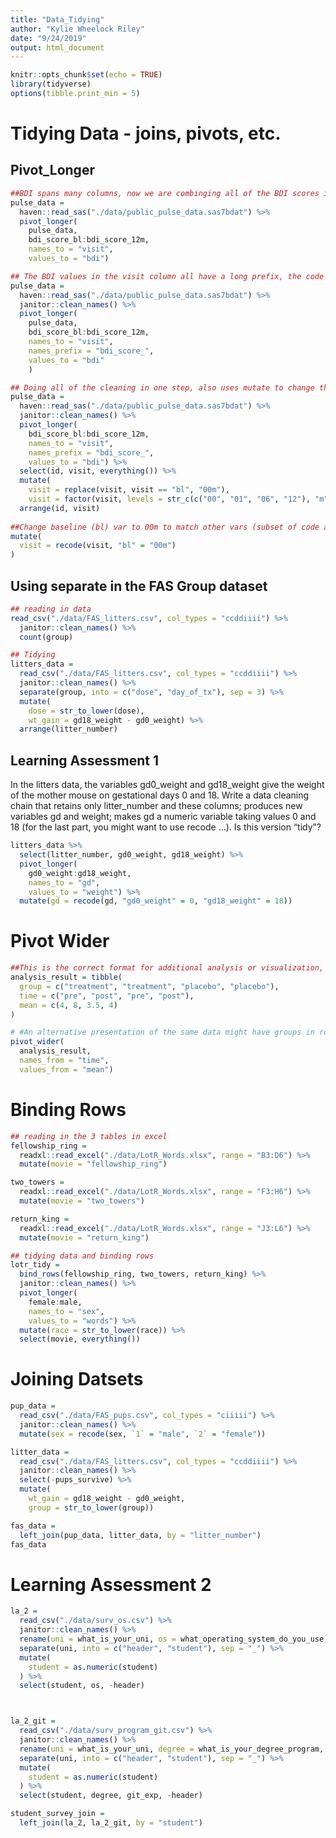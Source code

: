 ```yaml
---
title: "Data_Tidying"
author: "Kylie Wheelock Riley"
date: "9/24/2019"
output: html_document
---
```


```r
knitr::opts_chunk$set(echo = TRUE)
library(tidyverse)
options(tibble.print_min = 5)
```

# Tidying Data - joins, pivots, etc. 

## Pivot_Longer
```r
##BDI spans many columns, now we are combinging all of the BDI scores into 1 column
pulse_data = 
  haven::read_sas("./data/public_pulse_data.sas7bdat") %>% 
  pivot_longer(
    pulse_data, 
    bdi_score_bl:bdi_score_12m,
    names_to = "visit", 
    values_to = "bdi")

## The BDI values in the visit column all have a long prefix, the code below can fix this is pivot_longer
pulse_data = 
  haven::read_sas("./data/public_pulse_data.sas7bdat") %>% 
  janitor::clean_names() %>% 
  pivot_longer(
    pulse_data,
    bdi_score_bl:bdi_score_12m,
    names_to = "visit",
    names_prefix = "bdi_score_",
    values_to = "bdi"
    ) 

## Doing all of the cleaning in one step, also uses mutate to change the variable type to what you need 
pulse_data = 
  haven::read_sas("./data/public_pulse_data.sas7bdat") %>%
  janitor::clean_names() %>%
  pivot_longer(
    bdi_score_bl:bdi_score_12m,
    names_to = "visit", 
    names_prefix = "bdi_score_",
    values_to = "bdi") %>%
  select(id, visit, everything()) %>%
  mutate(
    visit = replace(visit, visit == "bl", "00m"),
    visit = factor(visit, levels = str_c(c("00", "01", "06", "12"), "m"))) %>%
  arrange(id, visit)
  
##Change baseline (bl) var to 00m to match other vars (subset of code above)
mutate(
  visit = recode(visit, "bl" = "00m")
)

```

## Using separate in the FAS Group dataset
```r
## reading in data
read_csv("./data/FAS_litters.csv", col_types = "ccddiiii") %>% 
  janitor::clean_names() %>%
  count(group) 

## Tidying 
litters_data = 
  read_csv("./data/FAS_litters.csv", col_types = "ccddiiii") %>% 
  janitor::clean_names() %>%
  separate(group, into = c("dose", "day_of_tx"), sep = 3) %>%
  mutate(
    dose = str_to_lower(dose),
    wt_gain = gd18_weight - gd0_weight) %>%
  arrange(litter_number)
```

## Learning Assessment 1
 In the litters data, the variables gd0_weight and gd18_weight give the weight of the mother mouse on gestational days 0 and 18. 
Write a data cleaning chain that retains only litter_number and these columns; 
produces new variables gd and weight; 
makes gd a numeric variable taking values 0 and 18 (for the last part, you might want to use recode …). Is this version “tidy”?
```r
litters_data %>% 
  select(litter_number, gd0_weight, gd18_weight) %>% 
  pivot_longer(
    gd0_weight:gd18_weight,
    names_to = "gd", 
    values_to = "weight") %>% 
  mutate(gd = recode(gd, "gd0_weight" = 0, "gd18_weight" = 18))

```

# Pivot Wider
```r
##This is the correct format for additional analysis or visualization, but doesn’t facilitate quick comparisons for human readers.
analysis_result = tibble(
  group = c("treatment", "treatment", "placebo", "placebo"),
  time = c("pre", "post", "pre", "post"),
  mean = c(4, 8, 3.5, 4)
)

# #An alternative presentation of the same data might have groups in rows, times in columns, and mean values in table cells.
pivot_wider(
  analysis_result, 
  names_from = "time", 
  values_from = "mean")
```

# Binding Rows
```r
## reading in the 3 tables in excel
fellowship_ring = 
  readxl::read_excel("./data/LotR_Words.xlsx", range = "B3:D6") %>%
  mutate(movie = "fellowship_ring")

two_towers = 
  readxl::read_excel("./data/LotR_Words.xlsx", range = "F3:H6") %>%
  mutate(movie = "two_towers")

return_king = 
  readxl::read_excel("./data/LotR_Words.xlsx", range = "J3:L6") %>%
  mutate(movie = "return_king")

## tidying data and binding rows
lotr_tidy = 
  bind_rows(fellowship_ring, two_towers, return_king) %>%
  janitor::clean_names() %>%
  pivot_longer(
    female:male,
    names_to = "sex", 
    values_to = "words") %>%
  mutate(race = str_to_lower(race)) %>% 
  select(movie, everything()) 
```

# Joining Datsets
```r
pup_data = 
  read_csv("./data/FAS_pups.csv", col_types = "ciiiii") %>%
  janitor::clean_names() %>%
  mutate(sex = recode(sex, `1` = "male", `2` = "female")) 

litter_data = 
  read_csv("./data/FAS_litters.csv", col_types = "ccddiiii") %>%
  janitor::clean_names() %>%
  select(-pups_survive) %>%
  mutate(
    wt_gain = gd18_weight - gd0_weight,
    group = str_to_lower(group))

fas_data = 
  left_join(pup_data, litter_data, by = "litter_number")
fas_data 
```

# Learning Assessment 2
```r
la_2 = 
  read_csv("./data/surv_os.csv") %>%
  janitor::clean_names() %>%
  rename(uni = what_is_your_uni, os = what_operating_system_do_you_use) %>% 
  separate(uni, into = c("header", "student"), sep = "_") %>% 
  mutate(
    student = as.numeric(student)
  ) %>% 
  select(student, os, -header)



la_2_git =
  read_csv("./data/surv_program_git.csv") %>%
  janitor::clean_names() %>% 
  rename(uni = what_is_your_uni, degree = what_is_your_degree_program, git_exp = which_most_accurately_describes_your_experience_with_git) %>% 
  separate(uni, into = c("header", "student"), sep = "_") %>% 
  mutate(
    student = as.numeric(student)
  ) %>% 
  select(student, degree, git_exp, -header)

student_survey_join =
  left_join(la_2, la_2_git, by = "student")

```

